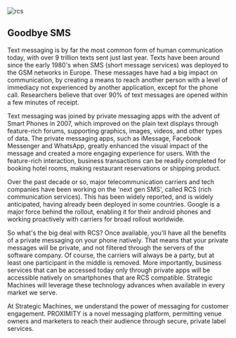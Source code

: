 
<div className={styles["Welcome"]}>

<div className={styles["rcs"]}>
  <img src={rcsImg} alt="rcs" />
</div>


## Goodbye SMS
Text messaging is by far the most common form of human communication today, with over 9 trillion texts sent just last year. Texts have been around since the early 1980's when SMS (short message services) was deployed to the GSM networks in Europe. These messages have had a big impact on communication, by creating a means to reach another person with a level of immediacy not experienced by another application, except for the phone call. Researchers believe that over 90% of text messages are opened within a few minutes of receipt.

Text messaging was joined by private messaging apps with the advent of Smart Phones in 2007, which improved on the plain text displays through feature-rich forums, supporting graphics, images, videos, and other types of data. The private messaging apps, such as iMessage, Facebook Messenger and WhatsApp, greatly enhanced the visual impact of the message and created a more engaging experience for users. With the feature-rich interaction, business transactions can be readily completed for booking hotel rooms, making restaurant reservations or shipping product. 

Over the past decade or so, major telecommunication carriers and tech companies have been working on the 'next gen SMS', called RCS (rich communication services). This has been widely reported, and is widely anticipated, having already been deployed in some countries. Google is a major force behind the rollout, enabling it for their android phones and working proactively with carriers for broad rollout worldwide.

So what's the big deal with RCS? Once available, you'll have all the benefits of a private messaging on your phone natively. That means that your private messages will be private, and not filtered through the servers of the software company. Of course, the carriers will always be a party, but at least one participant in the middle is removed. More importantly, business services that can be accessed today only through private apps will be accessible natively on smartphones that are RCS compatible. Strategic Machines will leverage these technology advances when available in every market we serve.

At Strategic Machines, we understand the power of messaging for customer engagement. PROXIMITY is a novel messaging platform, permitting venue owners and marketers to reach their audience through secure, private label services.









</div>